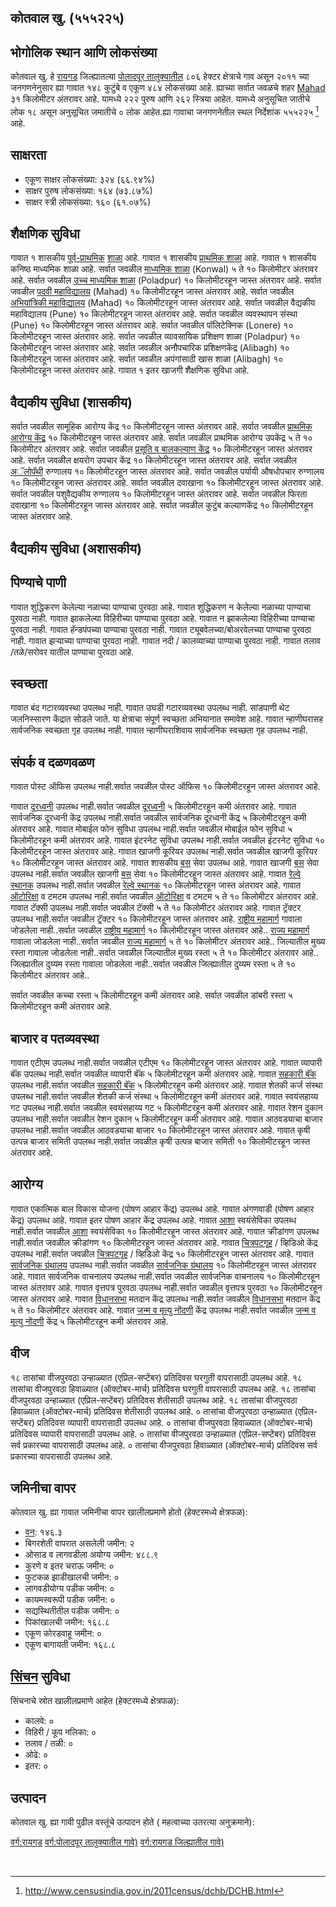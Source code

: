 {{Infobox settlement
| name=कोतवाल खु.
| native_name=
| native_name_lang=
| other_name=
| nickname=
| settlement_type=Village
| image_skyline=
| image_alt=
| image_caption=
| pushpin_map=India Maharashtra
| pushpin_label_position=right
| pushpin_map_alt=
| pushpin_map_caption=Location in Maharashtra, India
| latd=
| latm=
| lats=
| latNS=
| longd=
| longm=
| longs=
| longEW=
| coordinates_display=inline,title
| subdivision_type=[[देश]]
| subdivision_name={{flag|India}}
| subdivision_type1=[राज्य_नाव]]
| subdivision_name1=महाराष्ट्र 
| subdivision_type2=[[महाराष्ट्रातील जिल्हे |जिल्हा_नाव]]
| subdivision_name2=रायगड
| subdivision_type3=[[महाराष्ट्रातील तालुके |तालुका_नाव]]
| subdivision_name3=पोलादपूर
| website=
| established_title=<!-- Established -->
| established_date=
| founder=
| named_for=
| government_type=
| governing_body=
| unit_pref=Metric=
| area_footnotes=
| area_rank=
| area_total_km2=8.06
| elevation_footnotes=
| elevation_m=
| population_total=484
| population_as_of=2011
| population_rank=
| population_density_km2=60
| population_demonym=
| population_footnotes=
| demographics_type1=Languages
| demographics1_title1=Official
| demographics1_info1=[[Marathi language|Marathi]]
| timezone1=[[Indian Standard Time|IST]]
| utc_offset1==+5:30
| postal_code_type=[[Postal Index Number|PIN]]
| postal_code=
| area_code_type=Telephone code
| area_code=
| registration_plate=
| blank1_name_sec1=Nearest city
| blank1_info_sec1=[[Mahad]]
| blank2_name_sec1=[[Human sex ratio|Sex ratio]]
| blank2_info_sec1=1180 [[male|♂]]/[[female|♀]]
| blank3_name_sec1=Literacy
| blank3_info_sec1=६६.९४%
| blank1_name_sec2=[[2011 Census of India|2011 census]] code
| blank1_info_sec2=५५५२२५
| footnotes=
}}

== कोतवाल खु. (५५५२२५) ==

== भोगोलिक स्थान आणि लोकसंख्या ==

कोतवाल खु. हे [[रायगड जिल्हा | रायगड]] जिल्ह्यातल्या [[पोलादपूर | पोलादपूर तालुक्यातील]] ८०६ हेक्टर क्षेत्राचे गाव असून २०११ च्या जनगणनेनुसार ह्या गावात १४८ कुटुंबे व एकूण ४८४ लोकसंख्या आहे. ह्याच्या सर्वात जवळचे शहर [[Mahad]] ३१ किलोमीटर अंतरावर आहे.  यामध्ये २२२ पुरुष आणि २६२ स्त्रिया आहेत. यामध्ये अनुसूचित जातीचे लोक १८ असून अनुसूचित जमातीचे ० लोक आहेत.ह्या गावाचा जनगणनेतील स्थल निर्देशांक ५५५२२५  <ref>http://www.censusindia.gov.in/2011census/dchb/DCHB.html</ref> आहे.


== साक्षरता ==  
* एकूण  साक्षर  लोकसंख्या: ३२४ (६६.९४%)
* साक्षर पुरुष लोकसंख्या: १६४ (७३.८७%)
* साक्षर स्त्री लोकसंख्या: १६० (६१.०७%)


== शैक्षणिक सुविधा ==  
﻿गावात १ शासकीय [[पूर्व प्राथमिक शिक्षण|पूर्व-प्राथमिक]] [[शाळा]] आहे.
﻿गावात १ शासकीय [[प्राथमिक शाळा]] आहे.
﻿गावात १ शासकीय कनिष्ठ माध्यमिक शाळा आहे.
सर्वात जवळील [[माध्यमिक शाळा]] (Konwal) ५ ते १० किलोमीटर अंतरावर आहे.
सर्वात जवळील [[उच्च माध्यमिक शिक्षण|उच्च माध्यमिक शाळा]] (Poladpur) १० किलोमीटरहून जास्त अंतरावर आहे.
सर्वात जवळील [[महाविद्यालय|पदवी महाविद्यालय]] (Mahad) १० किलोमीटरहून जास्त अंतरावर आहे.
सर्वात जवळील [[अभियांत्रिकी|अभियांत्रिकी महाविद्यालय]] (Mahad) १० किलोमीटरहून जास्त अंतरावर आहे.
सर्वात जवळील वैद्यकीय महाविद्यालय (Pune) १० किलोमीटरहून जास्त अंतरावर आहे.
सर्वात जवळील व्यवस्थापन संस्था (Pune) १० किलोमीटरहून जास्त अंतरावर आहे.
सर्वात जवळील पॉलिटेक्निक (Lonere) १० किलोमीटरहून जास्त अंतरावर आहे.
सर्वात जवळील व्यावसायिक प्रशिक्षण शाळा (Poladpur) १० किलोमीटरहून जास्त अंतरावर आहे.
सर्वात जवळील अनौपचारिक प्रशिक्षणकेंद्र (Alibagh) १० किलोमीटरहून जास्त अंतरावर आहे.
सर्वात जवळील अपंगांसाठी खास शाळा (Alibagh) १० किलोमीटरहून जास्त अंतरावर आहे.
﻿गावात १ इतर खाजगी शैक्षणिक सुविधा आहे.


== वैद्यकीय सुविधा (शासकीय) ==
सर्वात जवळील सामूहिक आरोग्य केंद्र १० किलोमीटरहून जास्त अंतरावर आहे.
सर्वात जवळील [[प्राथमिक आरोग्य केंद्र]] १० किलोमीटरहून जास्त अंतरावर आहे.
सर्वात जवळील प्राथमिक आरोग्य उपकेंद्र ५ ते १० किलोमीटर अंतरावर आहे.
सर्वात जवळील [[प्रसूती| प्रसूति व बालकल्याण केंद्र]] १० किलोमीटरहून जास्त अंतरावर आहे.
सर्वात जवळील क्षयरोग उपचार केंद्र १० किलोमीटरहून जास्त अंतरावर आहे.
सर्वात जवळील [[अॅलोपॅथी]] रुग्णालय १० किलोमीटरहून जास्त अंतरावर आहे.
सर्वात जवळील पर्यायी औषधोपचार रुग्णालय १० किलोमीटरहून जास्त अंतरावर आहे.
सर्वात जवळील दवाखाना १० किलोमीटरहून जास्त अंतरावर आहे.
सर्वात जवळील पशुवैद्यकीय रुग्णालय १० किलोमीटरहून जास्त अंतरावर आहे.
सर्वात जवळील फिरता दवाखाना १० किलोमीटरहून जास्त अंतरावर आहे.
सर्वात जवळील कुटुंब कल्याणकेंद्र १० किलोमीटरहून जास्त अंतरावर आहे.


== वैद्यकीय सुविधा (अशासकीय) ==











== पिण्याचे पाणी ==
गावात शुद्धिकरण केलेल्या नळाच्या पाण्याचा पुरवठा आहे.
गावात शुद्धिकरण न केलेल्या नळाच्या पाण्याचा पुरवठा नाही.
गावात झाकलेल्या विहिरीच्या पाण्याचा पुरवठा आहे.
गावात न झाकलेल्या विहिरीच्या पाण्याचा पुरवठा नाही.
गावात हॅन्डपंपच्या पाण्याचा पुरवठा नाही.
गावात ट्यूबवेलच्या/बोअरवेलच्या पाण्याचा पुरवठा नाही.
गावात झऱ्याच्या पाण्याचा पुरवठा नाही.
गावात नदी / कालव्याच्या पाण्याचा  पुरवठा नाही.
गावात तलाव /तळे/सरोवर यातील पाण्याचा पुरवठा आहे.


== स्वच्छता ==
गावात बंद गटारव्यवस्था उपलब्ध नाही.
गावात उघडी गटारव्यवस्था उपलब्ध नाही.
सांडपाणी थेट जलनिस्सारण केंद्रात सोडले जाते.
या क्षेत्राचा संपूर्ण स्वच्छता अभियानात समावेश आहे.
गावात न्हाणीघरासह सार्वजनिक स्वच्छता गृह उपलब्ध नाही.
गावात न्हाणीघराशिवाय सार्वजनिक स्वच्छता गृह उपलब्ध नाही.


== संपर्क व दळणवळण ==
गावात पोस्ट ऑफिस उपलब्ध नाही.सर्वात जवळील पोस्ट ऑफिस १० किलोमीटरहून जास्त अंतरावर आहे.

गावात [[दूरध्वनी]] उपलब्ध नाही.सर्वात जवळील [[दूरध्वनी]] ५ किलोमीटरहून कमी अंतरावर आहे.
गावात सार्वजनिक दूरध्वनी केंद्र उपलब्ध नाही.सर्वात जवळील सार्वजनिक दूरध्वनी केंद्र ५ किलोमीटरहून कमी अंतरावर आहे.
गावात मोबाईल फोन सुविधा उपलब्ध नाही.सर्वात जवळील मोबाईल फोन सुविधा ५ किलोमीटरहून कमी अंतरावर आहे.
गावात इंटरनेट सुविधा उपलब्ध नाही.सर्वात जवळील इंटरनेट सुविधा १० किलोमीटरहून जास्त अंतरावर आहे.
गावात खाजगी कूरियर उपलब्ध नाही.सर्वात जवळील खाजगी कूरियर १० किलोमीटरहून जास्त अंतरावर आहे.
गावात शासकीय [[बस]] सेवा उपलब्ध आहे.
गावात खाजगी [[बस]] सेवा उपलब्ध नाही.सर्वात जवळील खाजगी [[बस]] सेवा १० किलोमीटरहून जास्त अंतरावर आहे.
गावात [[रेल्वे स्थानक]] उपलब्ध नाही.सर्वात जवळील [[रेल्वे स्थानक]] १० किलोमीटरहून जास्त अंतरावर आहे.
गावात [[ऑटोरिक्षा]] व टमटम उपलब्ध नाही.सर्वात जवळील [[ऑटोरिक्षा]] व टमटम ५ ते १० किलोमीटर अंतरावर आहे.
गावात टॅक्सी उपलब्ध नाही.सर्वात जवळील टॅक्सी ५ ते १० किलोमीटर अंतरावर आहे.
गावात ट्रॅक्टर उपलब्ध नाही.सर्वात जवळील ट्रॅक्टर १० किलोमीटरहून जास्त अंतरावर आहे.
[[राष्ट्रीय महामार्ग]] गावाला जोडलेला नाही..सर्वात जवळील [[राष्ट्रीय महामार्ग]] १० किलोमीटरहून जास्त अंतरावर आहे..
[[राज्य महामार्ग (भारत)|राज्य महामार्ग]] गावाला जोडलेला नाही..सर्वात जवळील [[राज्य महामार्ग (भारत)|राज्य महामार्ग]] ५ ते १० किलोमीटर अंतरावर आहे..
जिल्यातील मुख्य रस्ता गावाला जोडलेला नाही..सर्वात जवळील जिल्यातील मुख्य रस्ता ५ ते १० किलोमीटर अंतरावर आहे..
जिल्ह्यातील दुय्यम रस्ता गावाला जोडलेला नाही..सर्वात जवळील जिल्ह्यातील दुय्यम रस्ता ५ ते १० किलोमीटर अंतरावर आहे..

सर्वात जवळील कच्चा रस्ता ५ किलोमीटरहून कमी अंतरावर आहे.
सर्वात जवळील डांबरी रस्ता ५ किलोमीटरहून कमी अंतरावर आहे.




== बाजार व पतव्यवस्था ==
गावात एटीएम उपलब्ध नाही.सर्वात जवळील एटीएम १० किलोमीटरहून जास्त अंतरावर आहे.
गावात व्यापारी बॅंक उपलब्ध नाही.सर्वात जवळील व्यापारी बॅंक ५ किलोमीटरहून कमी अंतरावर आहे.
गावात [[सहकारी संस्था|सहकारी बॅंक]] उपलब्ध नाही.सर्वात जवळील [[सहकारी संस्था|सहकारी बॅंक]] ५ किलोमीटरहून कमी अंतरावर आहे.
गावात शेतकी कर्ज संस्था उपलब्ध नाही.सर्वात जवळील शेतकी कर्ज संस्था ५ किलोमीटरहून कमी अंतरावर आहे.
गावात स्वयंसहाय्य गट उपलब्ध नाही.सर्वात जवळील स्वयंसहाय्य गट ५ किलोमीटरहून कमी अंतरावर आहे.
गावात रेशन दुकान उपलब्ध नाही.सर्वात जवळील रेशन दुकान ५ किलोमीटरहून कमी अंतरावर आहे.
गावात आठवड्याचा बाजार उपलब्ध नाही.सर्वात जवळील आठवड्याचा बाजार १० किलोमीटरहून जास्त अंतरावर आहे.
गावात कृषी उत्पन्न बाजार समिती उपलब्ध नाही.सर्वात जवळील कृषी उत्पन्न बाजार समिती १० किलोमीटरहून जास्त अंतरावर आहे.


== आरोग्य ==
गावात एकात्मिक बाल विकास योजना (पोषण आहार केंद्र)  उपलब्ध आहे.
गावात अंगणवाडी (पोषण आहार केंद्र) उपलब्ध आहे.
गावात इतर पोषण आहार केंद्र उपलब्ध आहे.
गावात [[आरोग्य|आशा]] स्वयंसेविका उपलब्ध नाही.सर्वात जवळील [[आरोग्य|आशा]] स्वयंसेविका १० किलोमीटरहून जास्त अंतरावर आहे.
गावात क्रीडांगण उपलब्ध नाही.सर्वात जवळील क्रीडांगण १० किलोमीटरहून जास्त अंतरावर आहे.
गावात [[चित्रपटगृह]] / व्हिडिओ केंद्र उपलब्ध नाही.सर्वात जवळील [[चित्रपटगृह]] / व्हिडिओ केंद्र १० किलोमीटरहून जास्त अंतरावर आहे.
गावात [[सार्वजनिक ग्रंथालय]] उपलब्ध नाही.सर्वात जवळील [[सार्वजनिक ग्रंथालय]] १० किलोमीटरहून जास्त अंतरावर आहे.
गावात सार्वजनिक वाचनालय उपलब्ध नाही.सर्वात जवळील सार्वजनिक वाचनालय १० किलोमीटरहून जास्त अंतरावर आहे.
गावात वृत्तपत्र पुरवठा उपलब्ध नाही.सर्वात जवळील वृत्तपत्र पुरवठा १० किलोमीटरहून जास्त अंतरावर आहे.
गावात [[विधानसभा मतदारसंघ|विधानसभा]] मतदान केंद्र उपलब्ध नाही.सर्वात जवळील [[विधानसभा मतदारसंघ|विधानसभा]] मतदान केंद्र ५ ते १० किलोमीटर अंतरावर आहे.
गावात [[जन्म, मृत्यू, विवाह नोंदणी कायदा|जन्म व मृत्यु नोंदणी]] केंद्र उपलब्ध नाही.सर्वात जवळील [[जन्म, मृत्यू, विवाह नोंदणी कायदा|जन्म व मृत्यु नोंदणी]] केंद्र ५ किलोमीटरहून कमी अंतरावर आहे.


== वीज ==
१८ तासांचा वीजपुरवठा उन्हाळ्यात (एप्रिल-सप्टेंबर) प्रतिदिवस घरगुती वापरासाठी उपलब्ध आहे.
१८ तासांचा वीजपुरवठा हिवाळ्यात (ऑक्टोबर-मार्च) प्रतिदिवस घरगुती वापरासाठी उपलब्ध आहे.
१८ तासांचा वीजपुरवठा उन्हाळ्यात (एप्रिल-सप्टेंबर) प्रतिदिवस शेतीसाठी उपलब्ध आहे.
१८ तासांचा वीजपुरवठा हिवाळ्यात (ऑक्टोबर-मार्च) प्रतिदिवस शेतीसाठी उपलब्ध आहे.
० तासांचा वीजपुरवठा उन्हाळ्यात (एप्रिल-सप्टेंबर) प्रतिदिवस व्यापारी वापरासाठी उपलब्ध आहे.
० तासांचा वीजपुरवठा हिवाळ्यात (ऑक्टोबर-मार्च) प्रतिदिवस व्यापारी वापरासाठी उपलब्ध आहे.
० तासांचा वीजपुरवठा उन्हाळ्यात (एप्रिल-सप्टेंबर) प्रतिदिवस सर्व प्रकारच्या वापरासाठी उपलब्ध आहे.
० तासांचा वीजपुरवठा हिवाळ्यात (ऑक्टोबर-मार्च) प्रतिदिवस सर्व प्रकारच्या वापरासाठी उपलब्ध आहे.


== जमिनीचा वापर ==
कोतवाल खु. ह्या गावात जमिनीचा वापर खालीलप्रमाणे होतो (हेक्टरमध्ये क्षेत्रफळ):
* [[वन]]: १४६.३
* बिगरशेती वापरात असलेली जमीन: २
* ओसाड व लागवडीला अयोग्य जमीन: ४८८.९
* कुरणे व इतर चराऊ जमीन: ०
* फुटकळ झाडीखालची जमीन: ०
* लागवडीयोग्य पडीक जमीन: ०
* कायमस्वरूपी पडीक जमीन: ०
* सद्यस्थितीतील पडीक जमीन: ०
* पिकांखालची जमीन: १६८.८
* एकूण कोरडवाहू जमीन: ०
* एकूण बागायती जमीन: १६८.८


== [[सिंचन]] सुविधा ==
सिंचनाचे स्रोत खालीलप्रमाणे आहेत (हेक्टरमध्ये क्षेत्रफळ):
* कालवे: ०
* विहिरी / कूप नलिका: ०
* तलाव / तळी: ०
* ओढे: ०
* इतर: ०


== उत्पादन ==
कोतवाल खु. ह्या गावी पुढील वस्तूंचे उत्पादन होते ( महत्वाच्या उतरत्या अनुक्रमाने): 


[[वर्ग:रायगड]]
[[वर्ग:पोलादपूर तालुक्यातील गावे)]]
[[वर्ग:रायगड जिल्ह्यातील गावे)]]


 {{संदर्भनोंदी}}
 


